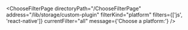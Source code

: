 

<ChooseFilterPage
  directoryPath="/ChooseFilterPage"
  address="/lib/storage/custom-plugin"
  filterKind="platform"
  filters={['js', 'react-native']}
  currentFilter="all"
  message={'Choose a platform:'}
/>
